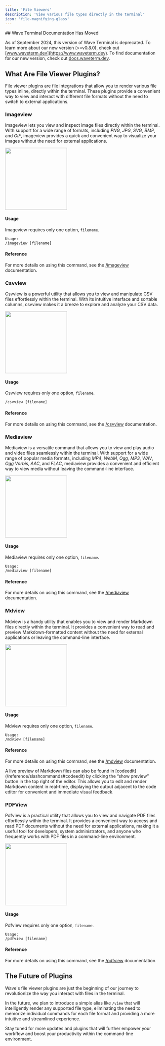 ```yaml
---
title: 'File Viewers'
description: 'View various file types directly in the terminal'
icon: 'file-magnifying-glass'
---
```


<Warning>
## Wave Terminal Documentation Has Moved

As of September 2024, this version of Wave Terminal is deprecated. To learn more about our new version (>=v0.8.0), check out [www.waveterm.dev](https://www.waveterm.dev). To find documentation for our new version, check out [docs.waveterm.dev](https://docs.waveterm.dev).
</Warning>

## What Are File Viewer Plugins?
File viewer plugins are file integrations that allow you to render various file types inline, directly within the terminal. These plugins provide a convenient way to view and interact with different file formats without the need to switch to external applications.

### Imageview
Imageview lets you view and inspect image files directly within the terminal. With support for a wide range of formats, including *PNG*, *JPG*, *SVG*, *BMP*, and *GIF*, imageview provides a quick and convenient way to visualize your images without the need for external applications.

<img height="200" src="/images/fileViewers/imageview.gif" />

#### Usage
Imageview requires only one option, `filename`.

```
Usage:
/imageview [filename]
```

#### Reference
For more details on using this command, see the [/imageview](/reference/slashcommands#imageview) documentation.

### Csvview
Csvview is a powerful utility that allows you to view and manipulate CSV files effortlessly within the terminal. With its intuitive interface and sortable columns, csvview makes it a breeze to explore and analyze your CSV data.

<img height="200" src="/images/fileViewers/csvview.gif" />

#### Usage
Csvview requires only one option, `filename`.

```
/csvview [filename]
```

#### Reference
For more details on using this command, see the [/csvview](/reference/slashcommands#csvview) documentation.

### Mediaview
Mediaview is a versatile command that allows you to view and play audio and video files seamlessly within the terminal. With support for a wide range of popular media formats, including *MP4*, *WebM*, *Ogg*, *MP3*, *WAV*, *Ogg Vorbis*, *AAC*, and *FLAC*, mediaview provides a convenient and efficient way to view media without leaving the command-line interface.

<img height="200" src="/images/fileViewers/mediaview.gif" />

#### Usage
Mediaview requires only one option, `filename`.
```
Usage:
/mediaview [filename]
```
#### Reference
For more details on using this command, see the [/mediaview](/reference/slashcommands#mediaview) documentation.

### Mdview
Mdview is a handy utility that enables you to view and render Markdown files directly within the terminal. It provides a convenient way to read and preview Markdown-formatted content without the need for external applications or leaving the command-line interface.

<img height="200" src="/images/fileViewers/mdview.gif" />

#### Usage
Mdview requires only one option, `filename`.

```
Usage:
/mdview [filename]
```
#### Reference
For more details on using this command, see the [/mdview](/reference/slashcommands#mdview) documentation.

<Tip>
A live preview of Markdown files can also be found in [codeedit](/reference/slashcommands#codeedit) by clicking the “show preview” button in the top right of the editor. This allows you to edit and render Markdown content in real-time, displaying the output adjacent to the code editor for convenient and immediate visual feedback.
</Tip>

### PDFView
Pdfview is a practical utility that allows you to view and navigate PDF files effortlessly within the terminal. It provides a convenient way to access and read PDF documents without the need for external applications, making it a useful tool for developers, system administrators, and anyone who frequently works with PDF files in a command-line environment.

<img height="200" src="/images/fileViewers/pdfview.gif" />

#### Usage
Pdfview requires only one option, `filename`.

```
Usage:
/pdfview [filename]
```
#### Reference
For more details on using this command, see the [/pdfview](/reference/slashcommands#pdfview) documentation.

## The Future of Plugins
Wave's file viewer plugins are just the beginning of our journey to revolutionize the way you interact with files in the terminal.

In the future, we plan to introduce a simple alias like `/view` that will intelligently render any supported file type, eliminating the need to memorize individual commands for each file format and providing a more intuitive and streamlined experience.

Stay tuned for more updates and plugins that will further empower your workflow and boost your productivity within the command-line environment.